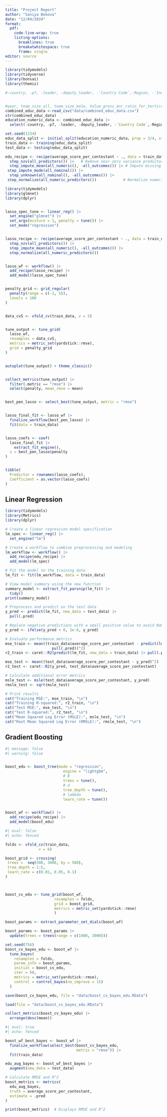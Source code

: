 ```yaml
---
title: "Project Report"
author: "Saniya Bekova"
date: "12/04/2024"
format: 
  pdf:
    code-line-wrap: true
    listing-options:
      breaklines: true
      breakatwhitespace: true
      frame: single
editor: source
---
```

```r
library(tidymodels)
library(tidyverse)
library(bonsai) 
library(themis) 
```

```r
#-country, -p7, -leader, -deputy_leader, -`Country Code`,-Region, -`Income Group`, -medal_Efficiency, -awards_gold, -awards_bronze, -awards_silver, -awards_honorable_mentions, -medal_Efficiency


#year, team_size_all, team_size_male, Value_gross_enr_ratio_for_tertirary_edu, Value_gov_expen_as_perc_of_GPP, Value_literacy_rate, average_score_per_contestant, Region
combined_educ_data <-read_csv("data/combined_educ_data.csv")
str(combined_educ_data)
education_numeric_data <- combined_educ_data |>
  select(-country, -p7, -leader, -deputy_leader, -`Country Code`,-Region, -`Income Group`, -medal_Efficiency, -awards_gold, -awards_bronze, -awards_silver, -awards_honorable_mentions, -medal_Efficiency, -total_score, -p1, -p2, -p3, -p4, -p5, -p6)

```
```r
set.seed(1234)
educ_data_split <- initial_split(education_numeric_data, prop = 3/4, strata = Value_gov_expen_as_perc_of_GPP)
train_data <- training(educ_data_split)
test_data <- testing(educ_data_split)

edu_recipe <- recipe(average_score_per_contestant ~ ., data = train_data) |>
  step_nzv(all_predictors()) |>   # Remove near-zero variance predictors
  step_impute_mean(all_numeric(), -all_outcomes()) |> # Impute missing values for numeric predictors
 step_impute_mode(all_nominal()) |>
  step_unknown(all_nominal(), -all_outcomes()) |>
 step_normalize(all_numeric_predictors())            # Normalize numeric predictors
```
```r
library(tidymodels)
library(glmnet)
library(dplyr)


lasso_spec_tune <- linear_reg() |>
  set_engine("glmnet") |>
  set_args(mixture = 1, penalty = tune()) |>
  set_mode("regression")


lasso_recipe <- recipe(average_score_per_contestant ~ ., data = train_data) |>
  step_nzv(all_predictors()) |>                   
  step_impute_mean(all_numeric(), -all_outcomes()) |>
  step_normalize(all_numeric_predictors())           


lasso_wf <- workflow() |>
  add_recipe(lasso_recipe) |>
  add_model(lasso_spec_tune)


penalty_grid <- grid_regular(
  penalty(range = c(-2, 5)),  
  levels = 100
)


data_cv5 <- vfold_cv(train_data, v = 5)


tune_output <- tune_grid(
  lasso_wf,
  resamples = data_cv5,
  metrics = metric_set(yardstick::rmse),  
  grid = penalty_grid
)


autoplot(tune_output) + theme_classic()


collect_metrics(tune_output) |>
  filter(.metric == "rmse") |>
  select(penalty, mean_rmse = mean)


best_pen_lasso <- select_best(tune_output, metric = "rmse")


lasso_final_fit <- lasso_wf |>
  finalize_workflow(best_pen_lasso) |>
  fit(data = train_data)


lasso_coefs <- coef(
  lasso_final_fit |>
    extract_fit_engine(),
  s = best_pen_lasso$penalty
)


tibble(
  Predictor = rownames(lasso_coefs),
  Coefficient = as.vector(lasso_coefs)
)

```
## Linear Regression
```r

library(tidymodels)
library(Metrics)
library(dplyr)

# Create a linear regression model specification
lm_spec <- linear_reg() |>
  set_engine("lm")

# Create a workflow to combine preprocessing and modeling
lm_workflow <- workflow() |>
  add_recipe(edu_recipe) |>
  add_model(lm_spec)

# Fit the model to the training data
lm_fit <- fit(lm_workflow, data = train_data)

# View model summary using the new function
summary_model <- extract_fit_parsnip(lm_fit) |>
  tidy()
print(summary_model)

# Preprocess and predict on the test data
y_pred <- predict(lm_fit, new_data = test_data) |>
  pull(.pred)

# Replace negative predictions with a small positive value to avoid NaNs in log
y_pred <- ifelse(y_pred < 0, 1e-6, y_pred)

# Evaluate performance metrics
mse_train <- mean((train_data$average_score_per_contestant - predict(lm_fit, new_data = train_data) |>
                     pull(.pred))^2)
r2_train <- caret::R2(predict(lm_fit, new_data = train_data) |> pull(.pred), train_data$average_score_per_contestant)

mse_test <- mean((test_data$average_score_per_contestant - y_pred)^2)
r2_test <- caret::R2(y_pred, test_data$average_score_per_contestant)

# Calculate additional error metrics
msle_test <- msle(test_data$average_score_per_contestant, y_pred)
rmsle_test <- sqrt(msle_test)

# Print results
cat("Training MSE:", mse_train, "\n")
cat("Training R-squared:", r2_train, "\n")
cat("Test MSE:", mse_test, "\n")
cat("Test R-squared:", r2_test, "\n")
cat("Mean Squared Log Error (MSLE):", msle_test, "\n")
cat("Root Mean Squared Log Error (RMSLE):", rmsle_test, "\n")

```
## Gradient Boosting
```r
#| message: false
#| warning: false


boost_edu <- boost_tree(mode = "regression",
                          engine = "lightgbm",
                          # B
                          trees = tune(),
                          # d
                          tree_depth = tune(),
                          # lambda
                          learn_rate = tune()) 


boost_wf <- workflow() |>
  add_recipe(edu_recipe) |>
  add_model(boost_edu)
```
```r
#| eval: false
#| echo: fenced

folds <- vfold_cv(train_data,
               v = 6)

boost_grid <- crossing(
 trees =  seq(500, 3000, by = 500),
 tree_depth = 1:5,
 learn_rate = c(0.01, 0.05, 0.1)
)



boost_cv_edu <- tune_grid(boost_wf,
                      resamples = folds,
                      grid = boost_grid,
                      metrics = metric_set(yardstick::rmse)
                      )

boost_params <- extract_parameter_set_dials(boost_wf)

boost_params <- boost_params |> 
  update(trees = trees(range = c(1000, 3000)))

set.seed(756)
boost_cv_bayes_edu <- boost_wf |> 
  tune_bayes(
    resamples = folds,
    param_info = boost_params,
    initial = boost_cv_edu,
    iter = 50,
    metrics = metric_set(yardstick::rmse),
    control = control_bayes(no_improve = 15)
  )

save(boost_cv_bayes_edu, file = "data/boost_cv_bayes_edu.RData")
```
```r
load(file = "data/boost_cv_bayes_edu.RData")
```

```r
collect_metrics(boost_cv_bayes_edu) |> 
  arrange(desc(mean))
```

```r
#| eval: true
#| echo: fenced

boost_wf_best_bayes <- boost_wf |> 
  finalize_workflow(select_best(boost_cv_bayes_edu, 
                                metric = "rmse")) |> 
  fit(train_data)

edu_aug_bayes <- boost_wf_best_bayes |> 
  augment(new_data = test_data)

# Calculate RMSE and R^2
boost_metrics <- metrics(
  edu_aug_bayes,
  truth = average_score_per_contestant,
  estimate = .pred
)

print(boost_metrics)  # Displays RMSE and R^2
```